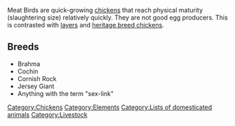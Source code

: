Meat Birds are quick-growing [[chickens]] that reach physical maturity (slaughtering size) relatively quickly. They are not good egg producers. This is contrasted with [[Layer chickens|layers]] and [[heritage breed chickens]]. 

==Breeds==

* Brahma
* Cochin
* Cornish Rock
* Jersey Giant
* Anything with the term "sex-link"  

[[Category:Chickens]]
[[Category:Elements]]
[[Category:Lists of domesticated animals]]
[[Category:Livestock]]